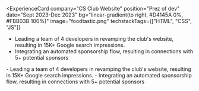 <ExperienceCard
  company="CS Club Website"
  position="Prez of dev"
  date="Sept 2023-Dec 2023"
  bg="linear-gradient(to right, #D4145A 0%, #FBB03B 100%)"
  image="foodtastic.png"
  techstackTags={["HTML", "CSS", "JS"]}
>
  - Leading a team of 4 developers in revamping the club's website, resulting in 15K+ Google search impressions.
  - Integrating an automated sponsorship flow, resulting in connections with 5+ potential sponsors
</ExperienceCard>
<ExperienceCard
  company="CS Club Website"
  position="Prez of dev"
  date="Sept 2023-Dec 2023"
  bg="linear-gradient(to right, #D4145A 0%, #FBB03B 100%)"
  image="foodtastic.png"
  techstackTags={["HTML", "CSS", "JS"]}
>
  - Leading a team of 4 developers in revamping the club's website, resulting in 15K+ Google search impressions.
  - Integrating an automated sponsorship flow, resulting in connections with 5+ potential sponsors
</ExperienceCard>
